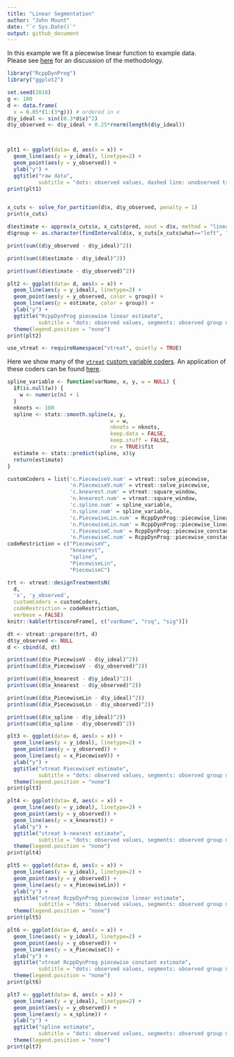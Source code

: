 ```yaml
---
title: "Linear Segmentation"
author: "John Mount"
date: "`r Sys.Date()`"
output: github_document
---
```


In this example we fit a piecewise linear function to example data.  
Please see [here](https://github.com/WinVector/RcppDynProg) for an discussion of the methodology.

```r
library("RcppDynProg")
library("ggplot2")

set.seed(2018)
g <- 100
d <- data.frame(
  x = 0.05*(1:(3*g))) # ordered in x
d$y_ideal <- sin((0.3*d$x)^2)
d$y_observed <- d$y_ideal + 0.25*rnorm(length(d$y_ideal))



plt1 <- ggplot(data= d, aes(x = x)) + 
  geom_line(aes(y = y_ideal), linetype=2) +
  geom_point(aes(y = y_observed)) +
  ylab("y") +
  ggtitle("raw data", 
          subtitle = "dots: observed values, dashed line: unobserved true values")
print(plt1)


x_cuts <- solve_for_partition(d$x, d$y_observed, penalty = 1)
print(x_cuts)

d$estimate <- approx(x_cuts$x, x_cuts$pred, xout = d$x, method = "linear", rule = 2)$y
d$group <- as.character(findInterval(d$x, x_cuts[x_cuts$what=="left", "x"]))
```

```r
print(sum((d$y_observed - d$y_ideal)^2))
```

```r
print(sum((d$estimate - d$y_ideal)^2))
```

```r
print(sum((d$estimate - d$y_observed)^2))
```

```r
plt2 <- ggplot(data= d, aes(x = x)) + 
  geom_line(aes(y = y_ideal), linetype=2) +
  geom_point(aes(y = y_observed, color = group)) +
  geom_line(aes(y = estimate, color = group)) +
  ylab("y") +
  ggtitle("RcppDynProg piecewise linear estimate",
          subtitle = "dots: observed values, segments: observed group means, dashed line: unobserved true values") + 
  theme(legend.position = "none")
print(plt2)
```


```r
use_vtreat <- requireNamespace("vtreat", quietly = TRUE)
```

Here we show many of the [`vtreat`](https://github.com/WinVector/vtreat) [custom variable coders](http://www.win-vector.com/blog/2017/09/custom-level-coding-in-vtreat/).
An application of these coders can be found [here](https://github.com/WinVector/zmPDSwR/blob/master/KDD2009/KDD2009vtreat.md).

```r
spline_variable <- function(varName, x, y, w = NULL) {
  if(is.null(w)) {
    w <- numeric(n) + 1
  }
  nknots <- 100
  spline <- stats::smooth.spline(x, y, 
                                 w = w,
                                 nknots = nknots,
                                 keep.data = FALSE, 
                                 keep.stuff = FALSE,
                                 cv = TRUE)$fit
  estimate <- stats::predict(spline, x)$y
  return(estimate)
}

customCoders = list('c.PiecewiseV.num' = vtreat::solve_piecewise,
                    'n.PiecewiseV.num' = vtreat::solve_piecewise,
                    'c.knearest.num' = vtreat::square_window,
                    'n.knearest.num' = vtreat::square_window,
                    'c.spline.num' = spline_variable,
                    'n.spline.num' = spline_variable,
                    'c.PiecewiseLin.num' = RcppDynProg::piecewise_linear,
                    'n.PiecewiseLin.num' = RcppDynProg::piecewise_linear,
                    'c.PiecewiseC.num' = RcppDynProg::piecewise_constant,
                    'n.PiecewiseC.num' = RcppDynProg::piecewise_constant)
codeRestriction = c("PiecewiseV", 
                    "knearest",
                    "spline",
                    "PiecewiseLin",
                    "PiecewiseC")

trt <- vtreat::designTreatmentsN(
  d, 
  'x', 'y_observed',
  customCoders = customCoders,
  codeRestriction = codeRestriction,
  verbose = FALSE)
knitr::kable(trt$scoreFrame[, c("varName", "rsq", "sig")])

dt <- vtreat::prepare(trt, d)
dt$y_observed <- NULL
d <- cbind(d, dt)
```

```r
print(sum((d$x_PiecewiseV - d$y_ideal)^2))
print(sum((d$x_PiecewiseV - d$y_observed)^2))
```

```r
print(sum((d$x_knearest - d$y_ideal)^2))
print(sum((d$x_knearest - d$y_observed)^2))
```

```r
print(sum((d$x_PiecewiseLin - d$y_ideal)^2))
print(sum((d$x_PiecewiseLin - d$y_observed)^2))
```

```r
print(sum((d$x_spline - d$y_ideal)^2))
print(sum((d$x_spline - d$y_observed)^2))
```

```r
plt3 <- ggplot(data= d, aes(x = x)) + 
  geom_line(aes(y = y_ideal), linetype=2) +
  geom_point(aes(y = y_observed)) +
  geom_line(aes(y = x_PiecewiseV)) +
  ylab("y") +
  ggtitle("vtreat PiecewiseV estimate",
          subtitle = "dots: observed values, segments: observed group means, dashed line: unobserved true values") + 
  theme(legend.position = "none")
print(plt3)

plt4 <- ggplot(data= d, aes(x = x)) + 
  geom_line(aes(y = y_ideal), linetype=2) +
  geom_point(aes(y = y_observed)) +
  geom_line(aes(y = x_knearest)) +
  ylab("y") +
  ggtitle("vtreat k-nearest estimate",
          subtitle = "dots: observed values, segments: observed group means, dashed line: unobserved true values") + 
  theme(legend.position = "none")
print(plt4)

plt5 <- ggplot(data= d, aes(x = x)) + 
  geom_line(aes(y = y_ideal), linetype=2) +
  geom_point(aes(y = y_observed)) +
  geom_line(aes(y = x_PiecewiseLin)) +
  ylab("y") +
  ggtitle("vtreat RcppDynProg piecewise linear estimate",
          subtitle = "dots: observed values, segments: observed group means, dashed line: unobserved true values") + 
  theme(legend.position = "none")
print(plt5)

plt6 <- ggplot(data= d, aes(x = x)) + 
  geom_line(aes(y = y_ideal), linetype=2) +
  geom_point(aes(y = y_observed)) +
  geom_line(aes(y = x_PiecewiseC)) +
  ylab("y") +
  ggtitle("vtreat RcppDynProg piecewise constant estimate",
          subtitle = "dots: observed values, segments: observed group means, dashed line: unobserved true values") + 
  theme(legend.position = "none")
print(plt6)

plt7 <- ggplot(data= d, aes(x = x)) + 
  geom_line(aes(y = y_ideal), linetype=2) +
  geom_point(aes(y = y_observed)) +
  geom_line(aes(y = x_spline)) +
  ylab("y") +
  ggtitle("spline estimate",
          subtitle = "dots: observed values, segments: observed group means, dashed line: unobserved true values") + 
  theme(legend.position = "none")
print(plt7)
```

